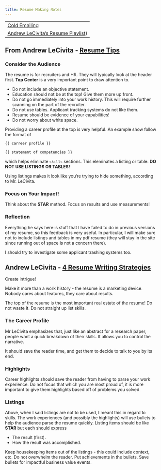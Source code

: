 ```yaml
---
title: Resume Making Notes
---
```


|                                                                                                                                   |
| --------------------------------------------------------------------------------------------------------------------------------- |
| [Cold Emailing](https://www.youtube.com/watch?v=a3E7Mcvhbms)                                                                      |
| [Andrew LeCivita's Resume Playlist](https://www.youtube.com/watch?v=bhwEsfXS6y8&list=PLxjGQaV8rAh1glEkrBHNksnV-KyVIHGGi&index=2)) |

## From Andrew LeCivita - [Resume Tips](https://www.youtube.com/watch?v=bhwEsfXS6y8&t=9s)

### Consider the Audience

The resume is for recruiters and HR.
They will typically look at the header first.
**Top Center** is a very important point to draw attention to.

- Do not include an objective statement.
- Education should not be at the top! Give them more up front.
- Do not go immediately into your work history. This will require further
  scanning on the part of the recruiter.
- Do not use tables. Applicant tracking systems do not like them.
- Resume should be evidence of your capabilities!
- Do not worry about white space.

Providing a career profile at the top is very helpful. An example show follow
the format of

```default
{{ carreer profile }}

{{ statement of competencies }}
```

which helps eliminate `skills` sections. This eleminates a listing or table.
**DO NOT USE LISTINGS OR TABLES!**

Using listings makes it look like you're trying to hide something, according to
Mr. LeCivita.

### Focus on Your Impact!

Think about the **STAR** method.
Focus on results and use measurements!

### Reflection

Everything he says here is stuff that I have failed to do in previous versions
of my resume, so this feedback is very useful. In particular, I will make sure
not to include listings and tables in my pdf resume (they will stay in the
site since running out of space is not a concern there).

I should try to investigate some applicant trashing systems too.

## Andrew LeCivita - [4 Resume Writing Strategies](https://www.youtube.com/watch?v=EBokaUxGvfc)

Create intrigue!

Make it more than a work history - the resume is a marketing device.
Nobody cares about features, they care about results.

The top of the resume is the most important real estate of the resume! Do not waste it.
Do not straight up list skills.

### The Career Profile

Mr LeCivita emphasizes that, just like an abstract for a research paper, people
want a quick breakdown of their skills. It allows you to control the narrative.

It should save the reader time, and get them to decide to talk to you by its end.

### Highlights

Career highlights should save the reader from having to parse your work experience.
Do not focus that which you are most proud of, it is more important to give them highlights based off of problems you solved.

### Listings

Above, when I said listings are not to be used, I meant this in regard to skills.
The work experiences (and possibly the highlights) will use bullets to help the audience parse the resume quickly.
Listing items should be like **STAR** but each should express

- The result (first).
- How the result was accomplished.

Keep housekeeping items out of the listings - this could include context, etc.
Do not overwhelm the reader. Put achievements in the bullets.
Save bullets for impactful business value events.
